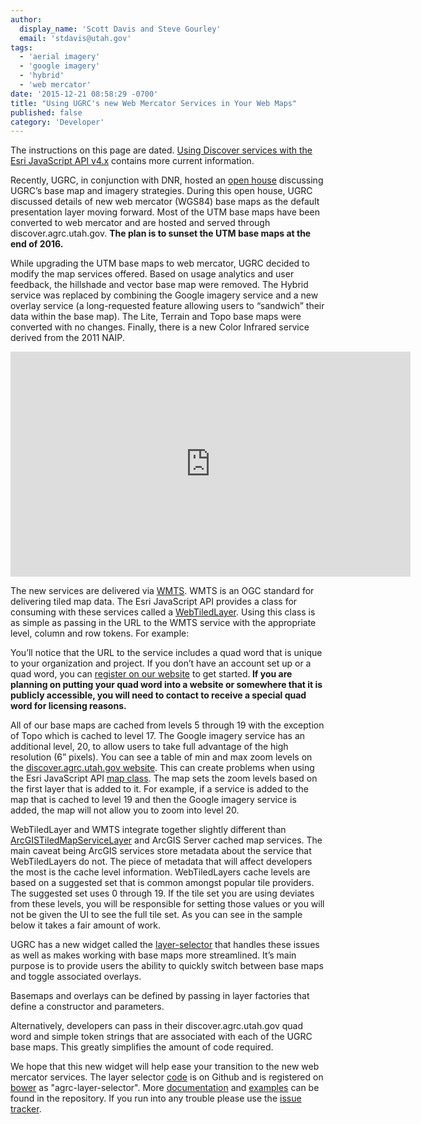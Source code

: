 ```yaml
---
author:
  display_name: 'Scott Davis and Steve Gourley'
  email: 'stdavis@utah.gov'
tags:
  - 'aerial imagery'
  - 'google imagery'
  - 'hybrid'
  - 'web mercator'
date: '2015-12-21 08:58:29 -0700'
title: "Using UGRC's new Web Mercator Services in Your Web Maps"
published: false
category: 'Developer'
---
```


<p class="text-center pop">
  The instructions on this page are dated. <a href="/documentation/discover/clients">Using Discover services with the Esri JavaScript API v4.x</a> contains more current information.
</p>

<p>Recently, UGRC, in conjunction with DNR, hosted an <a href="https://www.youtube.com/watch?v=Wch2M2rBJhU">open house</a> discussing UGRC’s base map and imagery strategies. During this open house, UGRC discussed details of new web mercator (WGS84) base maps as the default presentation layer moving forward. Most of the UTM base maps have been converted to web mercator and are hosted and served through discover.agrc.utah.gov. <strong>The plan is to sunset the UTM base maps at the end of 2016.</strong></p>
<p>While upgrading the UTM base maps to web mercator, UGRC decided to modify the map services offered. Based on usage analytics and user feedback, the hillshade and vector base map were removed. The Hybrid service was replaced by combining the Google imagery service and a new overlay service (a long-requested feature allowing users to “sandwich” their data within the base map). The Lite, Terrain and Topo base maps were converted with no changes. Finally, there is a new Color Infrared service derived from the 2011 NAIP.</p>
<p class="text-center">
    <iframe width="640" height="360" src="https://www.youtube.com/embed/Wch2M2rBJhU" frameborder="0" allowfullscreen></iframe>
</p>
<p>The new services are delivered via <a href="https://en.wikipedia.org/wiki/Web_Map_Tile_Service">WMTS</a>. WMTS is an OGC standard for delivering tiled map data. The Esri JavaScript API provides a class for consuming with these services called a <a href="https://developers.arcgis.com/javascript/jsapi/webtiledlayer-amd.html">WebTiledLayer</a>. Using this class is as simple as passing in the URL to the WMTS service with the appropriate level, column and row tokens. For example:</p>
<p><script src="https://gist.github.com/stdavis/67de602cd095dd3fcf3c.js"></script></p>
<p>You’ll notice that the URL to the service includes a quad word that is unique to your organization and project. If you don’t have an account set up or a quad word, you can <a href="/documentation/discover/licensed-imagery">register on our website</a> to get started.<strong> If you are planning on putting your quad word into a website or somewhere that it is publicly accessible, you will need to contact <Contacts inline subject={frontmatter.title} contactKey='discover' /> to receive a special quad word for licensing reasons.</strong> </p>
<p>All of our base maps are cached from levels 5 through 19 with the exception of Topo which is cached to level 17. The Google imagery service has an additional level, 20, to allow users to take full advantage of the high resolution (6” pixels). You can see a table of min and max zoom levels on the <a href="https://discover.agrc.utah.gov/layer">discover.agrc.utah.gov website</a>. This can create problems when using the Esri JavaScript API <a href="https://developers.arcgis.com/javascript/jsapi/map-amd.html">map class</a>. The map sets the zoom levels based on the first layer that is added to it. For example, if a service is added to the map that is cached to level 19 and then the Google imagery service is added, the map will not allow you to zoom into level 20. </p>
<p>WebTiledLayer and WMTS integrate together slightly different than  <a href="https://developers.arcgis.com/javascript/jsapi/arcgistiledmapservicelayer-amd.html">ArcGISTiledMapServiceLayer</a> and ArcGIS Server cached map services. The main caveat being ArcGIS services store metadata about the service that WebTiledLayers do not. The piece of metadata that will affect developers the most is the cache level information. WebTiledLayers cache levels are based on a suggested set that is common amongst popular tile providers. The suggested set uses 0 through 19. If the tile set you are using deviates from these levels, you will be responsible for setting those values or you will not be given the UI to see the full tile set. As you can see in the sample below it takes a fair amount of work.</p>
<p><script src="https://gist.github.com/stdavis/6e5c721d50401ddbf126.js"></script></p>
<p>UGRC has a new widget called the <a href="https://github.com/agrc-widgets/layer-selector">layer-selector</a> that handles these issues as well as makes working with base maps more streamlined. It’s main purpose is to provide users the ability to quickly switch between base maps and toggle associated overlays.</p>
<p>Basemaps and overlays can be defined by passing in layer factories that define a constructor and parameters.</p>
<p><script src="https://gist.github.com/stdavis/b8582911f12e45bfb873.js"></script></p>
<p>Alternatively, developers can pass in their discover.agrc.utah.gov quad word and simple token strings that are associated with each of the UGRC base maps. This greatly simplifies the amount of code required.</p>
<p><script src="https://gist.github.com/stdavis/4d9f5134d852615db004.js"></script></p>
<p>We hope that this new widget will help ease your transition to the new web mercator services. The layer selector <a href="https://github.com/agrc-widgets/layer-selector">code</a> is on Github and is registered on <a href="https://bower.io/search/?q=agrc-layer-selector">bower</a> as "agrc-layer-selector". More <a href="https://github.com/agrc-widgets/layer-selector/blob/master/doc/Readme.md">documentation</a> and <a href="https://github.com/agrc-widgets/layer-selector/tree/master/tests">examples</a> can be found in the repository. If you run into any trouble please use the <a href="https://github.com/agrc-widgets/layer-selector/issues">issue tracker</a>.</p>
